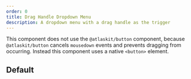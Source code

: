 ```yaml
---
order: 0
title: Drag Handle Dropdown Menu
description: A dropdown menu with a drag handle as the trigger
---
```




<SectionMessage appearance="warning">
  This component does not use the <Code>@atlaskit/button</Code> component,
  because <Code>@atlaskit/button</Code> cancels <Code>mousedown</Code> events
  and prevents dragging from occurring.
  Instead this component uses a native <Code>&lt;button&gt;</Code> element.
</SectionMessage>

## Default

<Example Component={DragHandleDropdownMenuExample} />